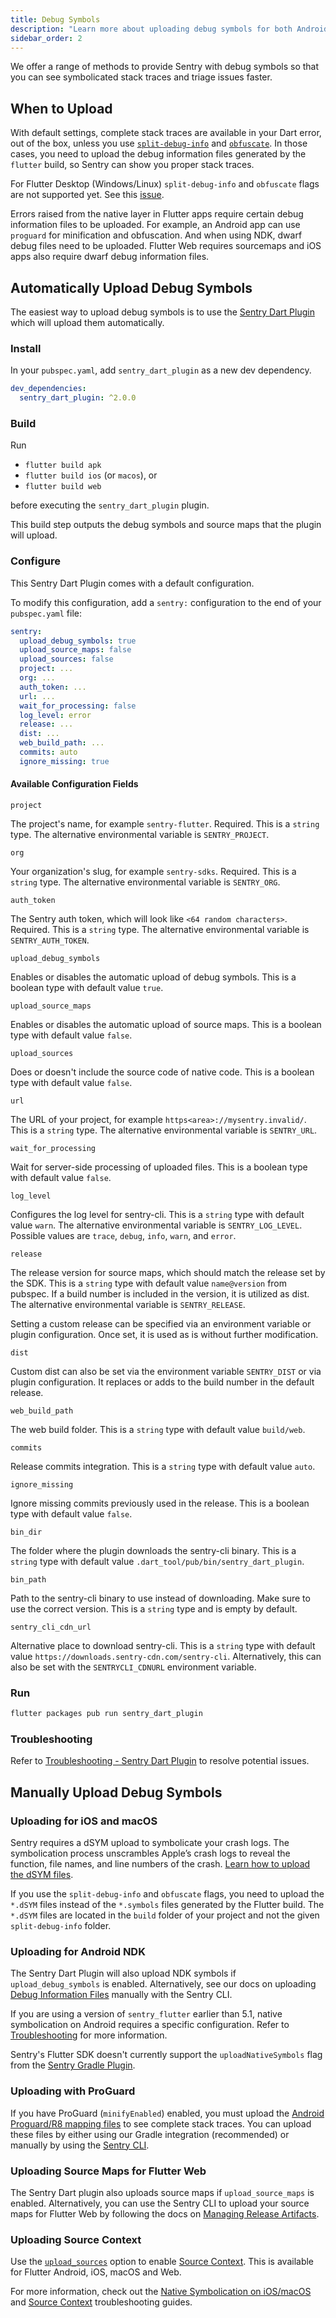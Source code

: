 ```yaml
---
title: Debug Symbols
description: "Learn more about uploading debug symbols for both Android, iOS/macOS, and Flutter Web."
sidebar_order: 2
---
```


We offer a range of methods to provide Sentry with debug symbols so that you can see symbolicated stack traces and triage issues faster.

## When to Upload

With default settings, complete stack traces are available in your Dart error, out of the box, unless you use [`split-debug-info`](https://flutter.dev/docs/perf/app-size#reducing-app-size) and [`obfuscate`](https://flutter.dev/docs/deployment/obfuscate). In those cases, you need to upload the debug information files generated by the `flutter` build, so Sentry can show you proper stack traces.

<Note>

For Flutter Desktop (Windows/Linux) `split-debug-info` and `obfuscate` flags are not supported yet. See this [issue](https://github.com/getsentry/sentry-dart/issues/433).

</Note>

Errors raised from the native layer in Flutter apps require certain debug information files to be uploaded. For example, an Android app can use `proguard` for minification and obfuscation. And when using NDK, dwarf debug files need to be uploaded. Flutter Web requires sourcemaps and iOS apps also require dwarf debug information files.

## Automatically Upload Debug Symbols

The easiest way to upload debug symbols is to use the [Sentry Dart Plugin](https://github.com/getsentry/sentry-dart-plugin) which will upload them automatically.

### Install

In your `pubspec.yaml`, add `sentry_dart_plugin` as a new dev dependency.

```yaml
dev_dependencies:
  sentry_dart_plugin: ^2.0.0
```

### Build

Run

- `flutter build apk`
- `flutter build ios` (or `macos`), or
- `flutter build web`

before executing the `sentry_dart_plugin` plugin.

This build step outputs the debug symbols and source maps that the plugin will upload.

### Configure

This Sentry Dart Plugin comes with a default configuration.

To modify this configuration, add a `sentry:` configuration to the end of your `pubspec.yaml` file:

```yaml
sentry:
  upload_debug_symbols: true
  upload_source_maps: false
  upload_sources: false
  project: ...
  org: ...
  auth_token: ...
  url: ...
  wait_for_processing: false
  log_level: error
  release: ...
  dist: ...
  web_build_path: ...
  commits: auto
  ignore_missing: true
```

#### Available Configuration Fields

`project`

The project's name, for example `sentry-flutter`. Required. This is a `string` type. The alternative environmental variable is `SENTRY_PROJECT`.

`org`

Your organization's slug, for example `sentry-sdks`. Required. This is a `string` type. The alternative environmental variable is `SENTRY_ORG`.

`auth_token`

The Sentry auth token, which will look like `<64 random characters>`. Required. This is a `string` type. The alternative environmental variable is `SENTRY_AUTH_TOKEN`.

`upload_debug_symbols`

Enables or disables the automatic upload of debug symbols. This is a boolean type with default value `true`.

`upload_source_maps`

Enables or disables the automatic upload of source maps. This is a boolean type with default value `false`.

`upload_sources`

Does or doesn't include the source code of native code. This is a boolean type with default value `false`.

`url`

The URL of your project, for example `https<area>://mysentry.invalid/`. This is a `string` type. The alternative environmental variable is `SENTRY_URL`.

`wait_for_processing`

Wait for server-side processing of uploaded files. This is a boolean type with default value `false`.

`log_level`

Configures the log level for sentry-cli. This is a `string` type with default value `warn`. The alternative environmental variable is `SENTRY_LOG_LEVEL`. Possible values are `trace`, `debug`, `info`, `warn`, and `error`.

`release`

The release version for source maps, which should match the release set by the SDK. This is a `string` type with default value `name@version` from pubspec. If a build number is included in the version, it is utilized as dist. The alternative environmental variable is `SENTRY_RELEASE`.

Setting a custom release can be specified via an environment variable or plugin configuration. Once set, it is used as is without further modification.

`dist`

Custom dist can also be set via the environment variable `SENTRY_DIST` or via plugin configuration. It replaces or adds to the build number in the default release.

`web_build_path`

The web build folder. This is a `string` type with default value `build/web`.

`commits`

Release commits integration. This is a `string` type with default value `auto`.

`ignore_missing`

Ignore missing commits previously used in the release. This is a boolean type with default value `false`.

`bin_dir`

The folder where the plugin downloads the sentry-cli binary. This is a `string` type with default value `.dart_tool/pub/bin/sentry_dart_plugin`.

`bin_path`

Path to the sentry-cli binary to use instead of downloading. Make sure to use the correct version. This is a `string` type and is empty by default.

`sentry_cli_cdn_url`

Alternative place to download sentry-cli. This is a `string` type with default value `https://downloads.sentry-cdn.com/sentry-cli`. Alternatively, this can also be set with the `SENTRYCLI_CDNURL` environment variable.

### Run

```bash
flutter packages pub run sentry_dart_plugin
```

### Troubleshooting

Refer to [Troubleshooting - Sentry Dart Plugin](/platforms/flutter/troubleshooting#sentry-dart-plugin) to resolve potential issues.

## Manually Upload Debug Symbols

### Uploading for iOS and macOS

Sentry requires a dSYM upload to symbolicate your crash logs. The symbolication process unscrambles Apple’s crash logs to reveal the function, file names, and line numbers of the crash. [Learn how to upload the dSYM files](/platforms/apple/dsym/).

If you use the `split-debug-info` and `obfuscate` flags, you need to upload the `*.dSYM` files instead of the `*.symbols` files generated by the Flutter build. The `*.dSYM` files are located in the `build` folder of your project and not the given `split-debug-info` folder.

### Uploading for Android NDK

The Sentry Dart Plugin will also upload NDK symbols if `upload_debug_symbols` is enabled. Alternatively, see our docs on uploading [Debug Information Files](/cli/dif/#uploading-files) manually with the Sentry CLI.

If you are using a version of `sentry_flutter` earlier than 5.1, native symbolication on Android requires a specific configuration. Refer to [Troubleshooting](/platforms/flutter/troubleshooting/#native-symbolication-on-android) for more information.

<Note>

Sentry's Flutter SDK doesn't currently support the `uploadNativeSymbols` flag from the [Sentry Gradle Plugin](/platforms/android/configuration/gradle/).

</Note>

### Uploading with ProGuard

If you have ProGuard (`minifyEnabled`) enabled, you must upload the [Android Proguard/R8 mapping files](/platforms/android/enhance-errors/proguard/) to see complete stack traces. You can upload these files by either using our Gradle integration (recommended) or manually by using the [Sentry CLI](/product/cli/dif/#proguard-mapping-upload).

### Uploading Source Maps for Flutter Web

The Sentry Dart plugin also uploads source maps if `upload_source_maps` is enabled. Alternatively, you can use the Sentry CLI to upload your source maps for Flutter Web by following the docs on [Managing Release Artifacts](/product/cli/releases/#managing-release-artifacts).

### Uploading Source Context

Use the [`upload_sources`](/platforms/flutter/upload-debug/#sentry-dart-plugin) option to enable [Source Context](/platforms/flutter/data-management/debug-files/source-context/). This is available for Flutter Android, iOS, macOS and Web.

For more information, check out the [Native Symbolication on iOS/macOS](/platforms/flutter/troubleshooting/#native-symbolication-on-iosmacos) and [Source Context](/platforms/flutter/troubleshooting/#source-context) troubleshooting guides.
